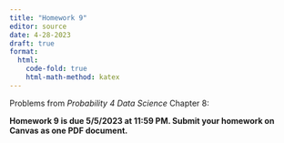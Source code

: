 ```yaml
---
title: "Homework 9"
editor: source
date: 4-28-2023
draft: true
format:
  html: 
    code-fold: true
    html-math-method: katex
---
```


Problems from *Probability 4 Data Science* Chapter 8:



**Homework 9 is due 5/5/2023 at 11:59 PM. Submit your homework on Canvas as one PDF document.**
